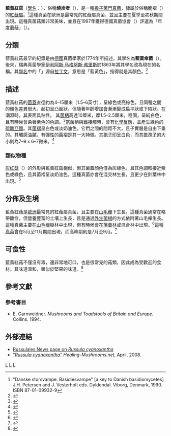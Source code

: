 {{Speciesbox 
| taxon = Russula cyanoxantha
| image = Russula cyanoxantha.JPG
| image_caption = 藍黃紅菇
| authority =  ([[雅各布·克里斯琴·沙弗|Schaeff.]]) [[伊利阿斯·马格努斯·弗里斯|Fr.]]
}}
{{mycomorphbox
| name = 藍黃紅菇
| whichGills = free
| capShape = flat
| capShape2= convex
| hymeniumType=gills
| stipeCharacter=bare
| ecologicalType=mycorrhizal
| sporePrintColor=white
| howEdible=choice
}}

'''藍黃紅菇'''（[[學名|學名]]：{{lang|la|'''''Russula cyanoxantha'''''}}），俗稱'''燒炭者'''（{{lang|en|charcoal burner}}），是一種[[擔子菌門|擔子菌門]][[真菌|真菌]]，隸屬於俗稱脆褶（''{{lang|en|Brittlegill}}''）的[[紅菇屬|紅菇屬]]。<ref>"Danske storsvampe.  Basidiesvampe" [a key to Danish basidiomycetes] J.H. Petersen and J. Vesterholt eds. Gyldendal. Viborg, Denmark, 1990.  ISBN 87-01-09932-9</ref>這種真菌在歐洲是最常見的紅菇屬真菌，並且主要在夏季至初秋期間出現。這種真菌菇類非常美味，並且在1997年獲得德國真菌協會（{{lang|de|Deutschen Gesellschaft für Mykologie}}）評選為「年度蘑菇」（{{lang|de|Pilz des Jahres}}）。

==分類==
藍黃紅菇最早的紀錄是由[[德國|德國]]真菌學家{{link-en|雅各布·克里斯琴·沙弗|Jacob Christian Schäffer}}於1774年所描述，其學名為'''藍黃傘菌'''（''{{lang|la|Agaricus cyanoxanthus}}''）。後來，瑞典真菌學家[[伊利阿斯·马格努斯·弗里斯|伊利阿斯·马格努斯·弗里斯]]於1863年將其學名改為現在的名稱。其[[植物學名命名法|學名]]中的「''{{lang|la|cyanoxantha}}''」源自[[拉丁文|拉丁文]]，意思是「藍黃色」，指得就是其顏色。<ref>{{Cite web |url=http://www.mycobank.org/Biolomics.aspx?Table=Mycobank&MycoBankNr_=190250 |title=Russula cyanoxantha - MycoBank |access-date=2013-11-24 |archive-date=2020-06-07 |archive-url=https://web.archive.org/web/20200607221306/http://www.mycobank.org/Biolomics.aspx?Table=Mycobank&MycoBankNr_=190250 |dead-url=no }}</ref>

==描述==
藍黃紅菇的[[菌蓋|菌蓋]]直徑約為4–15厘米（1.5–6英寸），呈綠色或亮棕色，且同種之間的顏色差異很大。起初呈凸面狀，但隨著年齡增加會漸漸變成扁平狀或下陷狀。在潮濕時，其表面具粘性。
其[[菌柄|菌柄]]高達10厘米，厚1.5–2.5厘米，穩固，呈純白色，且有時候會染著紫色的色調。<ref>{{Cite web |url=http://www.mushroomexpert.com/russula_cyanoxantha.html |title=Russula cyanoxantha - MushroomExpert |access-date=2013-11-24 |archive-date=2020-09-20 |archive-url=https://web.archive.org/web/20200920142235/https://mushroomexpert.com/russula_cyanoxantha.html |dead-url=no }}</ref>當菌柄與鐵接觸時，會有[[化學反應|化學反應]]，並產生綠色的[[硫酸亞鐵|硫酸亞鐵]]。其[[菌褶|菌褶]]呈白色或淡奶油色，它們之間的間距不大，且子實層是自由下垂的。其觸感油膩，有彈性的菌褶是其一大特徵。其[[孢子印|孢子印]]呈白色，而其[[擔孢子|擔孢子]]的大小則為7–9 x 6–7微米。<ref>{{Cite web |url=http://www.rogersmushrooms.com/gallery/DisplayBlock~bid~5775.asp |title=Rogers Mushrooms - Russula cyanoxantha Mushroom |access-date=2013-11-24 |archive-date=2013-12-03 |archive-url=https://web.archive.org/web/20131203010717/http://www.rogersmushrooms.com/gallery/DisplayBlock~bid~5775.asp |dead-url=yes }}</ref>

===類似物種===
[[灰红菇|灰红菇]]（''{{lang|la|Russula grisea}}''）的外形與藍黃紅菇相似，但其菌蓋顏色僅為灰綠色，且其色調較接近紫色或綠色，且其菌褶呈淡奶油色。這種真菌亦會在混交林生長，且更少在針葉林中出現。<ref>{{Cite web |url=http://www.rogersmushrooms.com/gallery/DisplayBlock~bid~6020~gid~.asp |title=Rogers Mushrooms - Russula grisea Mushroom |access-date=2013-11-24 |archive-date=2013-12-03 |archive-url=https://web.archive.org/web/20131203083816/http://www.rogersmushrooms.com/gallery/DisplayBlock~bid~6020~gid~.asp |dead-url=yes }}</ref>

==分佈及生境==
藍黃紅菇是[[歐洲|歐洲]]最常見的紅菇屬真菌，且主要在[[水青冈属|山毛櫸]]下生長。這種真菌通常在略帶酸性，但營養豐富的土壤上生長，且是通過[[外生菌根|外生菌根]]的方式依附著山毛櫸生長。這種真菌主要在[[山毛櫸|山毛櫸]]樹林中出現，但有時候會在[[落葉林|落葉林]]或混合林中出現。<ref>{{Cite web |url=http://www.photomazza.com/?Russula-cyanoxantha |title=Russula cyanoxantha - Dr. Giuseppe MAZZA Journalist - Scientific photographer |access-date=2013-11-24 |archive-date=2016-03-09 |archive-url=https://web.archive.org/web/20160309042019/http://www.photomazza.com/?Russula-cyanoxantha |dead-url=no }}</ref>這種[[真菌|真菌]]會在5月至11月期間出現，而高峰期則是7月至9月。<ref>{{Cite web |url=http://www.wildfooduk.com/mushroom-guides/the-charcoal-burner-mushroom/ |title=The Charcoal Burner, Russula cyanoxantha - Wild Food UK |access-date=2013-11-24 |archive-url=https://web.archive.org/web/20131126125315/http://www.wildfooduk.com/mushroom-guides/the-charcoal-burner-mushroom/ |archive-date=2013-11-26 |dead-url=yes }}</ref>

==可食性==
藍黃紅菇不僅沒有毒，還非常地可口，也是很常見的菇類，因此成為受歡迎的食材。其味道溫和，類似於堅果的味道。<ref>{{Cite web |url=http://www.first-nature.com/fungi/russula-cyanoxantha.php |title=Russula cyanoxantha Charcoal Burner identification - First Nature |access-date=2013-11-24 |archive-date=2020-08-09 |archive-url=https://web.archive.org/web/20200809061800/https://www.first-nature.com/fungi/russula-cyanoxantha.php |dead-url=no }}</ref>

==參考文獻==
{{portal|真菌}}

{{reflist|2}}

===參考書目===
*E. Garnweidner. ''Mushrooms and Toadstools of Britain and Europe''. Collins. 1994.

== 外部連結 ==
{{wikispecies|Russula_cyanoxantha}}
{{Commons|Russula cyanoxantha|Russula cyanoxantha}}
* [https://web.archive.org/web/20060907234148/http://www.mtsn.tn.it/russulales-news/tx_photos.asp?index=5391 Russulales News page on ''Russula cyanoxantha'']
* [http://healing-mushrooms.net/archives/russula-cyanoxantha.html “''Russula cyanoxantha''”]{{Wayback|url=http://healing-mushrooms.net/archives/russula-cyanoxantha.html |date=20091007042940 }} ''Healing-Mushrooms.net'', April, 2008.
{{Taxonbar|from=Q246696}}

[[Category:紅菇屬|L]]
[[Category:歐洲真菌|L]]
[[Category:食用菌|L]]